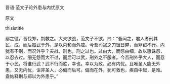 


晋语·范文子论外患与内忧原文

原文

thisistitle

鄢之役，晋伐郑，荆救之。大夫欲战，范文子不欲，曰：“吾闻之，君人者刑其民，成，而后振武于外，是以内和而外威。今吾司寇之刀锯日弊，而斧钺不行。内犹有不刑，而况外乎？夫战，刑也，刑之过也。过由大，而怨由细，故以惠诛怨，以忍去过。细无怨而大不过，而后可以武，刑外之不服者。今吾刑外乎大人，而忍于小民，将谁行武？武不行而胜，幸也。幸以为政，必有内忧。且唯圣人能无外患，又无内忧，讵非圣人，必偏而后可。偏而在外，犹可救也，疾自中起，是难。盍姑释荆与郑以为外患乎。”

